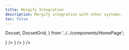 ```yaml
---
title: Mergify Integration
description: Mergify integration with other systems.
toc: false
---
```


  Docset,
  DocsetGrid,
} from '../../components/HomePage';

<DocsetGrid>
  <Docset
    title="GitHub Actions"
    description="Learn how Mergify integrates with GitHub Action."
    path="gha"
    icon={<VscGithubAction/>}
  />
  <Docset
    title="Jenkins"
    description="Learn how Mergify integrates with Jenkins."
    path="ci"
    icon={<FaJenkins/>}
  />
  <Docset
    title="Datadog"
    description="Monitor your merge queues with Mergify Datadog integration."
    path="datadog"
    icon={<SiDatadog/>}
  />
</DocsetGrid>
